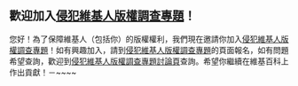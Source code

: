 ==歡迎加入[[Wikipedia:侵犯維基人版權調查專題|侵犯維基人版權調查專題]]！==
您好！為了保障維基人（包括你）的版權權利，我們現在邀請你加入[[Wikipedia:侵犯維基人版權調查專題|侵犯維基人版權調查專題]]！如有興趣加入，請到[[Wikipedia:侵犯維基人版權調查專題|侵犯維基人版權調查專題]]的頁面報名，如有問題希望查詢，歡迎到[[Wikipedia talk:侵犯維基人版權調查專題|侵犯維基人版權調查專題討論頁]]查詢。希望你繼續在維基百科上作出貢獻！－~~<includeonly></includeonly>~~